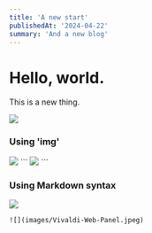 ```yaml
---
title: 'A new start'
publishedAt: '2024-04-22'
summary: 'And a new blog'
---
```


# Hello, world.

This is a new thing.

![](https://ih1.redbubble.net/image.5070709070.7036/bg,f8f8f8-flat,750x,075,f-pad,750x1000,f8f8f8.u6.jpg)

### Using 'img'
<img src='images/Vivaldi-Web-Panel.jpeg' />
```
<img src='images/Vivaldi-Web-Panel.jpeg' />
```

### Using Markdown syntax
![](images/Vivaldi-Web-Panel.jpeg)
```
![](images/Vivaldi-Web-Panel.jpeg)
```